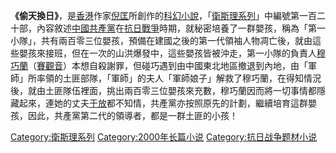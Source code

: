 {{Otheruses
|subject=衛斯理系列小說
|disambig=trad
}}
{{copyedit|time=2012-05-27T13:02:01+00:00}}
{{NoteTA
|1=于放
}}
'''《偷天換日》'''，是[[香港|香港]]作家[[倪匡|倪匡]]所創作的[[科幻小說|科幻小說]]，「[[衛斯理系列|衛斯理系列]]」中編號第一百二十部，內容敘述[[中國共產黨|中國共產黨]]在[[抗日戰爭|抗日戰爭]]時期，就秘密培養了一群嬰孩，稱為「第一小隊」，共有兩百零三位嬰孩，預備在建國之後的第一代領袖人物凋亡後，就由這些嬰孩來接班，但在一次的山洪爆發中，這些嬰孩皆被沖走，第一小隊的負責人[[穆巧蘭|穆巧蘭]]（[[賽觀音|賽觀音]]）本想自殺謝罪，但碰巧遇到由中國東北地區撤退到內地，由「軍師」所率領的土匪部隊，「軍師」的夫人「軍師娘子」解救了穆巧蘭，在得知情況後，就由土匪隊伍裡面，挑出兩百零三位嬰孩來充數，穆巧蘭因而將一切事情都隱藏起來，連她的丈夫[[于放|于放]]都不知情，共產黨亦按照原先的計劃，繼續培育這群嬰孩，因此，共產黨第二代的領導者，都是一群土匪的小孩！

{{Novel-stub}}
{{衛斯理系列}}

[[Category:衛斯理系列|Category:衛斯理系列]]
[[Category:2000年长篇小说|Category:2000年长篇小说]]
[[Category:抗日战争题材小说|Category:抗日战争题材小说]]